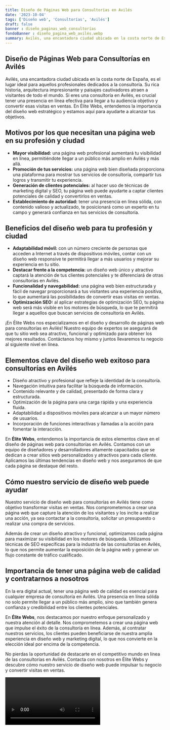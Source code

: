 ```yaml
---
title: Diseño de Páginas Web para Consultorías en Avilés
date: '2023-10-04'
tags: ['Diseño web', 'Consultorías', 'Avilés']
draft: false
banner : diseño_paginas_web_consultorías
fondoBanner : diseño_pagina_web_avilés.webp
summary: Avilés, una encantadora ciudad ubicada en la costa norte de España, es el lugar ideal para aquellos profesionales dedicados a la consultoría. Su rica historia, arquitectura impresionante y paisajes cautivadores atraen a visitantes de todo el mundo. Si eres una consultoría en Avilés, es crucial tener una presencia en línea efectiva para llegar a tu audiencia objetivo y convertir esas visitas en ventas. En Élite Webs, entendemos la importancia del diseño web estratégico y estamos aquí para ayudarte a alcanzar tus objetivos.
---
```


## Diseño de Páginas Web para Consultorías en Avilés

Avilés, una encantadora ciudad ubicada en la costa norte de España, es el lugar ideal para aquellos profesionales dedicados a la consultoría. Su rica historia, arquitectura impresionante y paisajes cautivadores atraen a visitantes de todo el mundo. Si eres una consultoría en Avilés, es crucial tener una presencia en línea efectiva para llegar a tu audiencia objetivo y convertir esas visitas en ventas. En Élite Webs, entendemos la importancia del diseño web estratégico y estamos aquí para ayudarte a alcanzar tus objetivos.

## Motivos por los que necesitan una página web en su profesión y ciudad

- **Mayor visibilidad:** una página web profesional aumentará tu visibilidad en línea, permitiéndote llegar a un público más amplio en Avilés y más allá.
- **Promoción de tus servicios:** una página web bien diseñada proporciona una plataforma para mostrar tus servicios de consultoría, compartir tus logros y transmitir tu experiencia.
- **Generación de clientes potenciales:** al hacer uso de técnicas de marketing digital y SEO, tu página web puede ayudarte a captar clientes potenciales de calidad y convertirlos en ventas.
- **Establecimiento de autoridad:** tener una presencia en línea sólida, con contenido valioso y actualizado, te posicionará como un experto en tu campo y generará confianza en tus servicios de consultoría.

## Beneficios del diseño web para tu profesión y ciudad

- **Adaptabilidad móvil:** con un número creciente de personas que acceden a Internet a través de dispositivos móviles, contar con un diseño web responsive te permitirá llegar a más usuarios y mejorar su experiencia en tu sitio.
- **Destacar frente a la competencia:** un diseño web único y atractivo captará la atención de tus clientes potenciales y te diferenciará de otras consultorías en Avilés.
- **Funcionalidad y navegabilidad:** una página web bien estructurada y fácil de navegar proporcionará a tus visitantes una experiencia positiva, lo que aumentará las posibilidades de convertir esas visitas en ventas.
- **Optimización SEO:** al aplicar estrategias de optimización SEO, tu página web será más visible en los motores de búsqueda, lo que te permitirá llegar a aquellos que buscan servicios de consultoría en Avilés.

¡En Élite Webs nos especializamos en el diseño y desarrollo de páginas web para consultorías en Avilés! Nuestro equipo de expertos se asegurará de que tu sitio web sea atractivo, funcional y optimizado para obtener los mejores resultados. Contáctanos hoy mismo y juntos llevaremos tu negocio al siguiente nivel en línea.

<GifSeo />

<Cta />

## Elementos clave del diseño web exitoso para consultorías en Avilés

- Diseño atractivo y profesional que refleje la identidad de la consultoría.
- Navegación intuitiva para facilitar la búsqueda de información.
- Contenido relevante y de calidad, presentado de forma clara y estructurada.
- Optimización de la página para una carga rápida y una experiencia fluida.
- Adaptabilidad a dispositivos móviles para alcanzar a un mayor número de usuarios.
- Incorporación de funciones interactivas y llamadas a la acción para fomentar la interacción.

En **Élite Webs**, entendemos la importancia de estos elementos clave en el diseño de páginas web para consultorías en Avilés. Contamos con un equipo de diseñadores y desarrolladores altamente capacitados que se dedican a crear sitios web personalizados y atractivos para cada cliente. Aplicamos las últimas tendencias en diseño web y nos aseguramos de que cada página se destaque del resto.

## Cómo nuestro servicio de diseño web puede ayudar

Nuestro servicio de diseño web para consultorías en Avilés tiene como objetivo transformar visitas en ventas. Nos comprometemos a crear una página web que capture la atención de los visitantes y los incite a realizar una acción, ya sea contactar a la consultoría, solicitar un presupuesto o realizar una compra de servicios.

Además de crear un diseño atractivo y funcional, optimizamos cada página para maximizar su visibilidad en los motores de búsqueda. Utilizamos técnicas de SEO específicas para la industria de las consultorías en Avilés, lo que nos permite aumentar la exposición de la página web y generar un flujo constante de tráfico cualificado.

## Importancia de tener una página web de calidad y contratarnos a nosotros

En la era digital actual, tener una página web de calidad es esencial para cualquier empresa de consultoría en Avilés. Una presencia en línea sólida no solo permite llegar a un público más amplio, sino que también genera confianza y credibilidad entre los clientes potenciales.

En **Élite Webs**, nos destacamos por nuestro enfoque personalizado y nuestra atención al detalle. Nos comprometemos a crear una página web que impulse el éxito de la consultoría en línea. Además, al contratar nuestros servicios, los clientes pueden beneficiarse de nuestra amplia experiencia en diseño web y marketing digital, lo que nos convierte en la elección ideal por encima de la competencia.

No pierdas la oportunidad de destacarte en el competitivo mundo en línea de las consultorías en Avilés. Contacta con nosotros en Élite Webs y descubre cómo nuestro servicio de diseño web puede impulsar tu negocio y convertir visitas en ventas.

<Video />

<CtaBot job='Consultorías' city='Avilés'/>

<Gmaps query='Avilés+españa+maps' />
